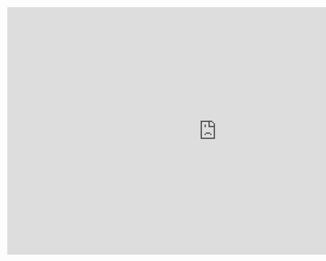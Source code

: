 <iframe
  src="https://docs.google.com/presentation/d/e/2PACX-1vT-3KYVdp05FjA5bb1r8QEY5nUyD6MOrzN0AWMhhBqpKQb9B9Go2MxssAjLTxSfM6mMoyz9yiaXNDSm/embed?start=false&loop=false&delayms=3000"
  frameborder="0"
  width="960"
  height="569"
  allowfullscreen="true"
  mozallowfullscreen="true"
  webkitallowfullscreen="true"
></iframe>
